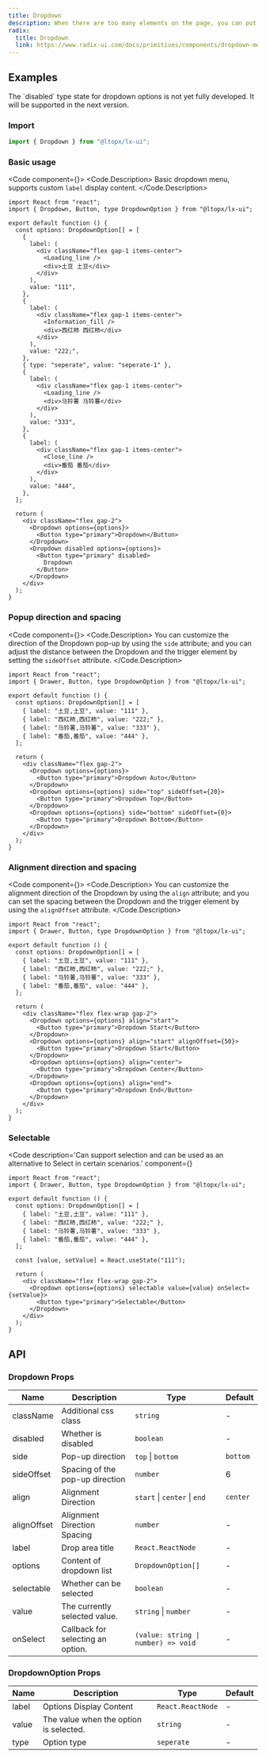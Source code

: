 ```yaml
---
title: Dropdown
description: When there are too many elements on the page, you can put multiple options of the same type into a dropdown menu container for selection.
radix:
  title: Dropdown
  link: https://www.radix-ui.com/docs/primitives/components/dropdown-menu
---
```



## Examples

<Callout emoji="👾">
  The `disabled` type state for dropdown options is not yet fully developed. It
  will be supported in the next version.
</Callout>

### Import

```js copy
import { Dropdown } from "@ltopx/lx-ui";
```

### Basic usage

<Code component={<Basic />}>
<Code.Description>
Basic dropdown menu, supports custom `label` display content.
</Code.Description>
```tsx filename="Dropdown.tsx" copy
import React from "react";
import { Dropdown, Button, type DropdownOption } from "@ltopx/lx-ui";

export default function () {
  const options: DropdownOption[] = [
    {
      label: (
        <div className="flex gap-1 items-center">
          <Loading_line />
          <div>土豆 土豆</div>
        </div>
      ),
      value: "111",
    },
    {
      label: (
        <div className="flex gap-1 items-center">
          <Information_fill />
          <div>西红柿 西红柿</div>
        </div>
      ),
      value: "222;",
    },
    { type: "seperate", value: "seperate-1" },
    {
      label: (
        <div className="flex gap-1 items-center">
          <Loading_line />
          <div>马铃薯 马铃薯</div>
        </div>
      ),
      value: "333",
    },
    {
      label: (
        <div className="flex gap-1 items-center">
          <Close_line />
          <div>番茄 番茄</div>
        </div>
      ),
      value: "444",
    },
  ];
  
  return (
    <div className="flex gap-2">
      <Dropdown options={options}>
        <Button type="primary">Dropdown</Button>
      </Dropdown>
      <Dropdown disabled options={options}>
        <Button type="primary" disabled>
          Dropdown
        </Button>
      </Dropdown>
    </div>
  );
}
```
</Code>

### Popup direction and spacing

<Code component={<Side />}>
<Code.Description>
You can customize the direction of the Dropdown pop-up by using the `side` attribute; and you can adjust the distance between the Dropdown and the trigger element by setting the `sideOffset` attribute.
</Code.Description>
```tsx filename="Dropdown.tsx" copy {17,20}
import React from "react";
import { Drawer, Button, type DropdownOption } from "@ltopx/lx-ui";

export default function () {
  const options: DropdownOption[] = [
    { label: "土豆,土豆", value: "111" },
    { label: "西红柿,西红柿", value: "222;" },
    { label: "马铃薯,马铃薯", value: "333" },
    { label: "番茄,番茄", value: "444" },
  ];
  
  return (
    <div className="flex gap-2">
      <Dropdown options={options}>
        <Button type="primary">Dropdown Auto</Button>
      </Dropdown>
      <Dropdown options={options} side="top" sideOffset={20}>
        <Button type="primary">Dropdown Top</Button>
      </Dropdown>
      <Dropdown options={options} side="bottom" sideOffset={0}>
        <Button type="primary">Dropdown Bottom</Button>
      </Dropdown>
    </div>
  );
}
```
</Code>

### Alignment direction and spacing

<Code component={<Align />}>
<Code.Description>
You can customize the alignment direction of the Dropdown by using the `align` attribute; and you can set the spacing between the Dropdown and the trigger element by using the `alignOffset` attribute.
</Code.Description>
```tsx filename="Dropdown.tsx" copy {14,17,20,23}
import React from "react";
import { Drawer, Button, type DropdownOption } from "@ltopx/lx-ui";

export default function () {
  const options: DropdownOption[] = [
    { label: "土豆,土豆", value: "111" },
    { label: "西红柿,西红柿", value: "222;" },
    { label: "马铃薯,马铃薯", value: "333" },
    { label: "番茄,番茄", value: "444" },
  ];
  
  return (
    <div className="flex flex-wrap gap-2">
      <Dropdown options={options} align="start">
        <Button type="primary">Dropdown Start</Button>
      </Dropdown>
      <Dropdown options={options} align="start" alignOffset={50}>
        <Button type="primary">Dropdown Start</Button>
      </Dropdown>
      <Dropdown options={options} align="center">
        <Button type="primary">Dropdown Center</Button>
      </Dropdown>
      <Dropdown options={options} align="end">
        <Button type="primary">Dropdown End</Button>
      </Dropdown>
    </div>
  );
}
```
</Code>

### Selectable

<Code 
  description='Can support selection and can be used as an alternative to Select in certain scenarios.' 
  component={<Selectable />}
>
```tsx filename="Dropdown.tsx" copy
import React from "react";
import { Drawer, Button, type DropdownOption } from "@ltopx/lx-ui";

export default function () {
  const options: DropdownOption[] = [
    { label: "土豆,土豆", value: "111" },
    { label: "西红柿,西红柿", value: "222;" },
    { label: "马铃薯,马铃薯", value: "333" },
    { label: "番茄,番茄", value: "444" },
  ];
  
  const [value, setValue] = React.useState("111");
  
  return (
    <div className="flex flex-wrap gap-2">
      <Dropdown options={options} selectable value={value} onSelect={setValue}>
        <Button type="primary">Selectable</Button>
      </Dropdown>
    </div>
  );
}
```
</Code>

## API

### Dropdown Props

| Name        | Description                       | Type                                | Default  |
| ----------- | --------------------------------- | ----------------------------------- | -------- |
| className   | Additional css class              | `string`                            | -        |
| disabled    | Whether is disabled               | `boolean`                           | -        |
| side        | Pop-up direction                  | `top` \| `bottom`                   | `bottom` |
| sideOffset  | Spacing of the pop-up direction   | `number`                            | 6        |
| align       | Alignment Direction               | `start` \| `center` \| `end`        | `center` |
| alignOffset | Alignment Direction Spacing       | `number`                            | -        |
| label       | Drop area title                   | `React.ReactNode`                   | -        |
| options     | Content of dropdown list          | `DropdownOption[]`                  | -        |
| selectable  | Whether can be selected           | `boolean`                           | -        |
| value       | The currently selected value.     | `string` \| `number`                | -        |
| onSelect    | Callback for selecting an option. | `(value: string \| number) => void` | -        |

### DropdownOption Props

| Name  | Description                            | Type              | Default |
| ----- | -------------------------------------- | ----------------- | ------- |
| label | Options Display Content                | `React.ReactNode` | -       |
| value | The value when the option is selected. | `string`          | -       |
| type  | Option type                            | `seperate`        | -       |
